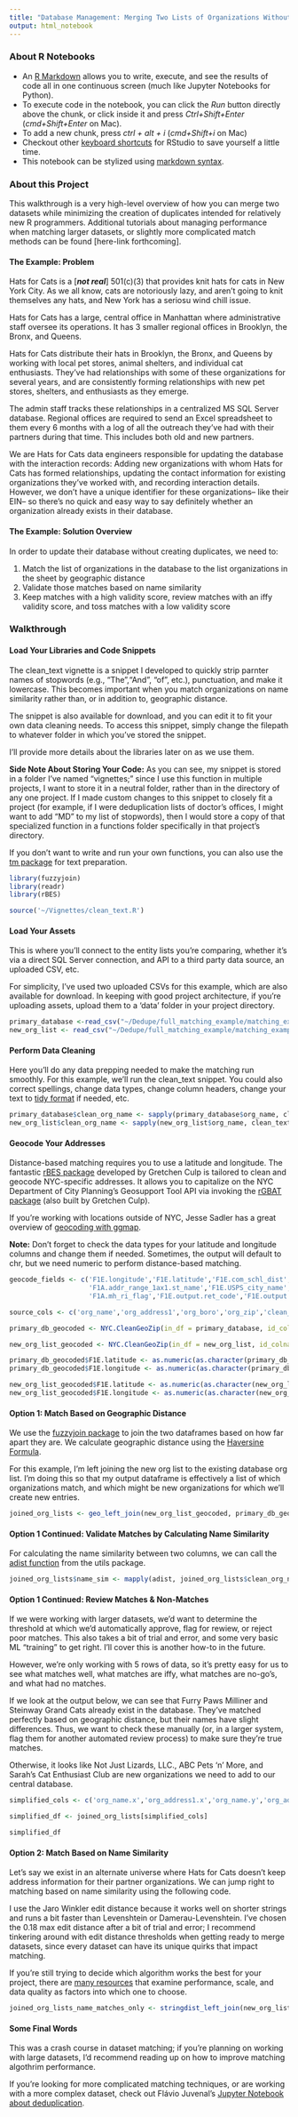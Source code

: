 ```yaml
---
title: "Database Management: Merging Two Lists of Organizations Without Creating Duplicates"
output: html_notebook
---
```


### **About R Notebooks**
* An [R Markdown](http://rmarkdown.rstudio.com) allows you to write, execute, and see the results of code all in one continuous screen (much like Jupyter Notebooks for Python). 
* To execute code in the notebook, you can click the *Run* button directly above the chunk, or click inside it and press *Ctrl+Shift+Enter* (*cmd+Shift+Enter* on Mac). 
* To add a new chunk, press *ctrl + alt + i* (*cmd+Shift+i* on Mac)
* Checkout other [keyboard shortcuts](https://support.rstudio.com/hc/en-us/articles/200711853-Keyboard-Shortcuts) for RStudio to save yourself a little time.
* This notebook can be stylized using [markdown syntax](https://github.com/adam-p/markdown-here/wiki/Markdown-Cheatsheet).

### **About this Project**

This walkthrough is a very high-level overview of how you can merge two datasets while minimizing the creation of duplicates intended for relatively new R programmers. Additional tutorials about managing performance when matching larger datasets, or slightly more complicated match methods can be found [here-link forthcoming].

#### **The Example: Problem**

Hats for Cats is a [***not real***] 501(c)(3) that provides knit hats for cats in New York City. As we all know, cats are notoriously lazy, and aren't going to knit themselves any hats, and New York has a seriosu wind chill issue.

Hats for Cats has a large, central office in Manhattan where administrative staff oversee its operations. It has 3 smaller regional offices in Brooklyn, the Bronx, and Queens.

Hats for Cats distribute their hats in Brooklyn, the Bronx, and Queens by working with local pet stores, animal shelters, and individual cat enthusiasts. They've had relationships with some of these organizations for several years, and are consistently forming relationships with new pet stores, shelters, and enthusiasts as they emerge.

The admin staff tracks these relationships in a centralized MS SQL Server database. Regional offices are required to send an Excel spreadsheet to them every 6 months with a log of all the outreach they've had with their partners during that time. This includes both old and new partners.

We are Hats for Cats data engineers responsible for updating the database with the interaction records: Adding new organizations with whom Hats for Cats has formed relationships, updating the contact information for existing organizations they've worked with, and recording interaction details. However, we don't have a unique identifier for these organizations-- like their EIN-- so there's no quick and easy way to say definitely whether an organization already exists in their database.

#### **The Example: Solution Overview**

In order to update their database without creating duplicates, we need to:

1. Match the list of organizations in the database to the list organizations in the sheet by geographic distance
2. Validate those matches based on name similarity
3. Keep matches with a high validity score, review matches with an iffy validity score, and toss matches with a low validity score

### **Walkthrough**


#### **Load Your Libraries and Code Snippets**

The clean_text vignette is a snippet I developed to quickly strip parnter names of stopwords (e.g., "The","And", "of", etc.), punctuation, and make it lowercase. This becomes important when you match organizations on name similarity rather than, or in addition to, geographic distance. 

The snippet is also available for download, and you can edit it to fit your own data cleaning needs. To access this snippet, simply change the filepath to whatever folder in which you've stored the snippet.

I'll provide more details about the libraries later on as we use them.

**Side Note About Storing Your Code:** As you can see, my snippet is stored in a folder I've named "vignettes;" since I use this function in multiple projects, I want to store it in a neutral folder, rather than in the directory of any one project. If I made custom changes to this snippet to closely fit a project (for example, if I were deduplication lists of doctor's offices, I might want to add "MD" to my list of stopwords), then I would store a copy of that specialized function in a functions folder specifically in that project's directory.

If you don't want to write and run your own functions, you can also use the [tm package](https://cran.r-project.org/web/packages/tm/index.html) for text preparation.

```r
library(fuzzyjoin)
library(readr)
library(rBES)

source('~/Vignettes/clean_text.R')

```

#### **Load Your Assets**

This is where you'll connect to the entity lists you're comparing, whether it's via a direct SQL Server connection, and API to a third party data source, an uploaded CSV, etc.

For simplicity, I've used two uploaded CSVs for this example, which are also available for download. In keeping with good project architecture, if you're uploading assets, upload them to a 'data' folder in your project directory.

```r
primary_database <-read_csv("~/Dedupe/full_matching_example/matching_example_primary_org_list.csv")
new_org_list <- read_csv("~/Dedupe/full_matching_example/matching_example_new_org_list.csv")
```


#### **Perform Data Cleaning**

Here you'll do any data prepping needed to make the matching run smoothly. For this example, we'll run the clean_text snippet. You could also correct spellings, change data types, change column headers, change your text to [tidy format](https://www.tidytextmining.com/tidytext.html) if needed, etc. 

```r
primary_database$clean_org_name <- sapply(primary_database$org_name, clean_text)
new_org_list$clean_org_name <- sapply(new_org_list$org_name, clean_text)
```


#### **Geocode Your Addresses**

Distance-based matching requires you to use a latitude and longitude. The fantastic [rBES package](https://github.com/gmculp/rBES) developed by Gretchen Culp is tailored to clean and geocode NYC-specific addresses. It allows you to capitalize on the NYC Department of City Planning's Geosupport Tool API via invoking the [rGBAT package](https://github.com/gmculp/rGBAT16AB) (also built by Gretchen Culp). 

If you're working with locations outside of NYC, Jesse Sadler has a great overview of [geocoding with ggmap](https://www.jessesadler.com/post/geocoding-with-r/).

**Note:** Don't forget to check the data types for your latitude and longitude columns and change them if needed. Sometimes, the output will default to chr, but we need numeric to perform distance-based matching.

```r
geocode_fields <- c('F1E.longitude','F1E.latitude','F1E.com_schl_dist','F1E.city_council','F1E.output.hse_nbr_disp',
                    'F1A.addr_range_1ax1.st_name','F1E.USPS_city_name','F1E.zip_code','F1E.output.boro_name',
                    'F1A.mh_ri_flag','F1E.output.ret_code','F1E.output.msg')

source_cols <- c('org_name','org_address1','org_boro','org_zip','clean_org_name')

primary_db_geocoded <- NYC.CleanGeoZip(in_df = primary_database, id_colname="org_name", addr1_colname="org_address1", addr2_colname=NULL, city_colname = "org_boro",zip_colname="org_zip", source_cols=source_cols, geocode_fields=geocode_fields, GBAT_name="18A")

new_org_list_geocoded <- NYC.CleanGeoZip(in_df = new_org_list, id_colname="org_name", addr1_colname="org_address1", addr2_colname=NULL, city_colname = "org_boro",zip_colname="org_zip", source_cols=source_cols, geocode_fields=geocode_fields, GBAT_name="18A")

primary_db_geocoded$F1E.latitude <- as.numeric(as.character(primary_db_geocoded$F1E.latitude))
primary_db_geocoded$F1E.longitude <- as.numeric(as.character(primary_db_geocoded$F1E.longitude))

new_org_list_geocoded$F1E.latitude <- as.numeric(as.character(new_org_list_geocoded$F1E.latitude))
new_org_list_geocoded$F1E.longitude <- as.numeric(as.character(new_org_list_geocoded$F1E.longitude))
```

#### **Option 1: Match Based on Geographic Distance**

We use the [fuzzyjoin package](https://cran.r-project.org/web/packages/fuzzyjoin/index.html) to join the two dataframes based on how far apart they are. We calculate geographic distance using the [Haversine Formula](https://rosettacode.org/wiki/Haversine_formula). 

For this example, I'm left joining the new org list to the existing database org list. I'm doing this so that my output dataframe is effectively a list of which organizations match, and which might be new organizations for which we'll create new entries.

```r

joined_org_lists <- geo_left_join(new_org_list_geocoded, primary_db_geocoded, by = c("F1E.latitude","F1E.longitude"), method = c("haversine"), max_dist = 0.003, unit = c("km"), distance_col = "Geo_Dist")
```


#### **Option 1 Continued: Validate Matches by Calculating Name Similarity**
For calculating the name similarity between two columns, we can call the [adist function](https://www.rdocumentation.org/packages/utils/versions/3.6.0/topics/adist) from the utils package.

```r
joined_org_lists$name_sim <- mapply(adist, joined_org_lists$clean_org_name.x, joined_org_lists$clean_org_name.y)
```

#### **Option 1 Continued: Review Matches & Non-Matches**

If we were working with larger datasets, we'd want to determine the threshold at which we'd automatically approve, flag for rewiew, or reject poor matches. This also takes a bit of trial and error, and some very basic ML "training" to get right. I'll cover this is another how-to in the future.

However, we're only working with 5 rows of data, so it's pretty easy for us to see what matches well, what matches are iffy, what matches are no-go's, and what had no matches. 

If we look at the output below, we can see that Furry Paws Milliner and Steinway Grand Cats already exist in the database. They've matched perfectly based on geographic distance, but their names have slight differences. Thus, we want to check these manually (or, in a larger system, flag them for another automated review process) to make sure they're true matches.

Otherwise, it looks like Not Just Lizards, LLC., ABC Pets 'n' More, and Sarah's Cat Enthusiast Club are new organizations we need to add to our central database.

```r
simplified_cols <- c('org_name.x','org_address1.x','org_name.y','org_address1.y','Geo_Dist','name_sim')

simplified_df <- joined_org_lists[simplified_cols]

simplified_df
```



#### **Option 2: Match Based on Name Similarity**

Let's say we exist in an alternate universe where Hats for Cats doesn't keep address information for their partner organizations. We can jump right to matching based on name similarity using the following code.

I use the Jaro Winkler edit distance because it works well on shorter strings and runs a bit faster than Levenshtein or Damerau-Levenshtein. I've chosen the 0.18 max edit distance after a bit of trial and error; I recommend tinkering around with edit distance thresholds when getting ready to merge datasets, since every dataset can have its unique quirks that impact matching.

If you're still trying to decide which algorithm works the best for your project, there are [many resources](http://users.cecs.anu.edu.au/~Peter.Christen/publications/tr-cs-06-02.pdf) that examine performance, scale, and data quality as factors into which one to choose.

```r
joined_org_lists_name_matches_only <- stringdist_left_join(new_org_list, primary_database, by = "clean_org_name", method = c("jw"), max_dist = 0.18, distance_col = "name_sim")
```

#### **Some Final Words**

This was a crash course in dataset matching; if you're planning on working with large datasets, I'd recommend reading up on how to improve matching algothrim performance.

If you're looking for more complicated matching techniques, or are working with a more complex dataset, check out Flávio Juvenal's [Jupyter Notebook about deduplication](https://nbviewer.jupyter.org/github/vintasoftware/deduplication-slides/blob/master/slides-reduced.ipynb).
